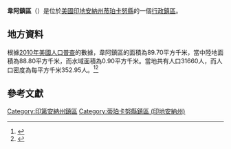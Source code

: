 {{noteTA
|G1=USState
|G2=地名
|G3=Unit
}}
{{Infobox settlement
|official_name            = 韋阿鎮區
|native_name = Wea Township
|settlement_type          = [[行政鎮區|行政鎮區]]
|image_skyline            = 
|imagesize                = 
|image_map                = Map highlighting Wea Township, Tippecanoe County, Indiana.svg
|mapsize                  = 250px
|pushpin_map  =USA Indiana
|pushpin_label = 韋阿鎮區
|pushpin_label_position   = top
|pushpin_map_caption      = 韋阿鎮區在印地安納州的位置
|subdivision_type         = [[世界政區索引|國家]]
|subdivision_type1        = [[美国州份|州份]]
|subdivision_type2        = [[印地安納州行政区划|縣]]
|subdivision_name         = [[美国|美国]]
|subdivision_name1        = [[印地安納州|印地安納州]]
|subdivision_name2        = [[蒂珀卡努縣_(印地安納州)|蒂珀卡努縣]]
|elevation_ft             = 633
|elevation_m              = 193
|timezone                 = [[北美东部時區|北美东部時區]]
|area_total_km2           = 89.70
|area_land_km2            = 88.80
|area_water_km2           = 0.90
|area_total_sq_mi         = 
|area_land_sq_mi          = 
|area_water_sq_mi         = 
|population_as_of         = [[2010年美國人口普查|2010]]
|population_footnotes     = 
|population_total         = 31660
|population_density_km2   = auto
|population_density_sq_mi = auto
|utc_offset               = -5
|coordinates              = {{coord|40|20|34|N|86|52|02|W|type:city_region:US-AL_source:GNS-enwiki|display=inline,title}}
| coor_pinpoint           = 
| coordinates_footnotes   = 
|timezone_DST             = EDT
|utc_offset_DST           = -4
|postal_code_type         = [[美國郵區編號|郵區編號]]
|postal_code              = 47905, 47909
|area_code                = {{link-en|电话区号765|Area code 765|765}}
|blank_name = [[地名信息系统|GNIS ID]]
|blank_info = 454043
}}
'''韋阿鎮區'''（{{lang-en|Wea Township}}）是位於[[美國|美國]][[印地安納州|印地安納州]][[蒂珀卡努縣_(印地安納州)|蒂珀卡努縣]]的一個[[行政鎮區|行政鎮區]]。

== 地方資料 ==
根據[[2010年美國人口普查|2010年美國人口普查]]的數據，韋阿鎮區的面積為89.70平方千米，當中陸地面積為88.80平方千米，而水域面積為0.90平方千米。當地共有人口31660人，而人口密度為每平方千米352.95人。<ref name="GR8">{{cite web|url=http://factfinder2.census.gov|publisher=[[美国人口调查局|美国人口调查局]]|accessdate=2011-05-14|title=American FactFinder|archive-date=2011-07-26|archive-url=https://web.archive.org/web/20110726025515/http://factfinder2.census.gov/|dead-url=no}}</ref><ref>{{cite web|url=https://www.citypopulation.de/en/usa/indiana/admin/|title=USA: Indiana (Counties and Townships) - City Population|access-date=2020-08-27|archive-date=2020-04-22|archive-url=https://web.archive.org/web/20200422090607/https://www.citypopulation.de/en/usa/indiana/admin/|dead-url=no}}</ref>

== 參考文獻 ==
{{reflist}}

{{蒂珀卡努縣 (印地安納州)}}

{{DEFAULTSORT:Wea Township}}
[[Category:印第安納州鎮區|Category:印第安納州鎮區]]
[[Category:蒂珀卡努縣鎮區_(印地安納州)|Category:蒂珀卡努縣鎮區 (印地安納州)]]

{{Indiana-geo-stub}}
